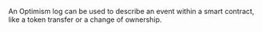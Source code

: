 An Optimism log can be used to describe an event within a smart contract, like a token transfer or a change of ownership.